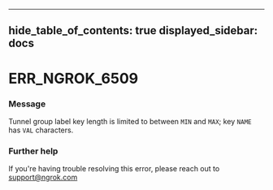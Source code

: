 

---
hide_table_of_contents: true
displayed_sidebar: docs
---


# ERR_NGROK_6509

### Message
Tunnel group label key length is limited to between `MIN` and `MAX`; key `NAME` has `VAL` characters.

<ErrorDetails />



### Further help
If you're having trouble resolving this error, please reach out to [support@ngrok.com](mailto:support@ngrok.com?subject=Help%20with%20ERR_NGROK_6509)

